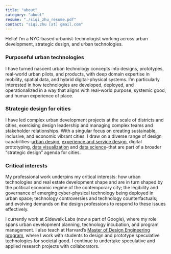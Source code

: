```yaml
---
title: "about"
category: "about"
resume: "./siqi_zhu_resume.pdf"
contact: "siqi.zhu [at] gmail.com"
---
```

<p className="lead">Hello! I’m a NYC-based urbanist-technologist working across urban development, strategic design, and urban technologies.</p>

<h3>Purposeful urban technologies</h3>

<p>I have turned nascent urban technology concepts into designs, prototypes, real-world urban pilots, and products, with deep domain expertise in mobility, spatial data, and hybrid digital-physical systems. I’m particularly interested in how technologies are developed, deployed, and operationalized in a way that aligns with real-world purpose, systemic good, and human experience of place.</p>

<h3>Strategic design for cities</h3>

I have led complex urban development projects at the scale of districts and cities, exercising design leadership and managing complex teams and stakeholder relationships. With a singular focus on creating sustainable, inclusive, and economic vibrant cities, I draw on a diverse range of design capabilities–[urban design](http://www.siqizhu.net/seaport-planning/), [experience and service design](https://www.siqizhu.net/charlestown-navy-yard/), digital prototyping, [data visualization](https://www.siqizhu.net/data-vis-urbanism/) and [data science](https://www.siqizhu.net/go-boston-2030/)–that are part of a broader “strategic design” agenda for cities.

<h3>Critical interests</h3>

My professional work underpins my critical interests: how urban technologies and real estate development shape and are in turn shaped by the political economic regime of the contemporary city; the legibility and governance of emerging cyber-physical technology being deployed in urban space; technology controversies and technology counterfactuals; and evolving demands on the design professions to respond to these issues effectively.

I currently work at Sidewalk Labs (now a part of Google), where my role spans urban development planning, technology incubation, and program management. I also teach at Harvard’s [Master of Design Engineering program](https://mde.harvard.edu/), where I work with students to design and prototype speculative technologies for societal good. I continue to undertake speculative and applied research projects with collaborators.